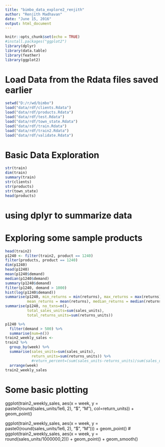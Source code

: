 ```yaml
---
title: "bimbo_data_explore2_renjith"
author: "Renjith Madhavan"
date: "June 15, 2016"
output: html_document
---
```


```r
knitr::opts_chunk$set(echo = TRUE)
#install.packages("ggplot2")
library(dplyr)
library(data.table)
library(feather)
library(ggplot2)
```

# Load Data from the Rdata files saved earlier
```r
setwd("D:/r/wd/bimbo")
load("data/rdf/clients.Rdata")
load("data/rdf/products.Rdata")
load("data/rdf/test.Rdata")
load("data/rdf/town_state.Rdata")
load("data/rdf/train.Rdata")
load("data/rdf/train2.Rdata")
load("data/rdf/validate.Rdata")

```


# Basic Data Exploration
```r
str(train)
dim(train)
summary(train)
str(clients)
str(products)
str(town_state)
head(products)
```

# using dplyr to summarize data
# Exploring some sample products
```r
head(train2)
p1240 <- filter(train2, product == 1240)
filter(products, product == 1240)
dim(p1240)
head(p1240)
mean(p1240$demand)
median(p1240$demand)
summary(p1240$demand)
filter(p1240, demand > 1000)
hist(log(p1240$demand))
summarise(p1240, min_returns = min(returns), max_returns = max(returns), 
          mean_returns = mean(returns), median_returns = median(returns))
summarise(p1240, no_txns=n(),
          total_sales_units=sum(sales_units),
          total_returns_units=sum(returns_units))

p1240 %>%
  filter(demand > 500) %>%
  summarise(num=n())
train2_weekly_sales <- 
train2 %>%
  group_by(week) %>%
  summarise(sales_units=sum(sales_units),
            return_units=sum(returns_units)) %>%
            #return_percent=(sum(sales_units-returns_units)/sum(sales_units)*100)) %>%
  arrange(week)
train2_weekly_sales
```

# Some basic plotting
ggplot(train2_weekly_sales, aes(x = week, y = paste0(round(sales_units/1e6, 2), "$", "M"), col=return_units)) +
  geom_point()

ggplot(train2_weekly_sales, aes(x = week, y = paste0(round(sales_units/1e6, 2), "$", "M"))) +
  geom_point()
#
ggplot(train2_weekly_sales, aes(x = week, y = round(sales_units/1000000,2))) +
  geom_point() + geom_smooth()

  






